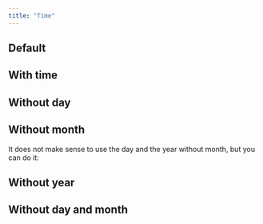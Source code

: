 ```yaml
---
title: "Time"
---
```



## Default

<Time date={date} />

## With time

<Time date={date} showTime />

## Without day

<Time date={date} hideDay />

## Without month

It does not make sense to use the day and the year without month, but you can do it:

<Time date={date} hideMonth />

## Without year

<Time date={date} hideYear />

## Without day and month

<Time date={date} hideDay hideMonth />

